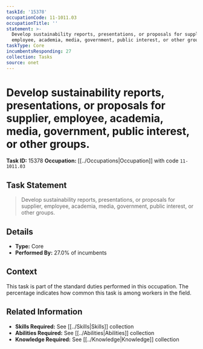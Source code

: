 ```yaml
---
taskId: '15378'
occupationCode: 11-1011.03
occupationTitle: ''
statement: >-
  Develop sustainability reports, presentations, or proposals for supplier,
  employee, academia, media, government, public interest, or other groups.
taskType: Core
incumbentsResponding: 27
collection: Tasks
source: onet
---
```

# Develop sustainability reports, presentations, or proposals for supplier, employee, academia, media, government, public interest, or other groups.

**Task ID:** 15378
**Occupation:** [[../Occupations|Occupation]] with code `11-1011.03`

## Task Statement

> Develop sustainability reports, presentations, or proposals for supplier, employee, academia, media, government, public interest, or other groups.

## Details

- **Type:** Core
- **Performed By:** 27.0% of incumbents

## Context

This task is part of the standard duties performed in this occupation. The percentage indicates how common this task is among workers in the field.

## Related Information

- **Skills Required:** See [[../Skills|Skills]] collection
- **Abilities Required:** See [[../Abilities|Abilities]] collection
- **Knowledge Required:** See [[../Knowledge|Knowledge]] collection
